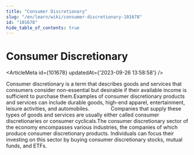 ```yaml
---
title: "Consumer Discretionary"
slug: "/en/learn/wiki/consumer-discretionary-101678"
id: "101678"
hide_table_of_contents: true
---
```



# Consumer Discretionary

<ArticleMeta id={101678} updatedAt={'2023-09-26 13:58:58'} />
<div className='border-solid border-b border-t-0 my-4 border-[var(--ifm-color-gray-300)]' />

Consumer discretionary is a term that describes goods and services that consumers consider non-essential but desirable if their available income is sufficient to purchase them.Examples of consumer discretionary products and services can include durable goods, high-end apparel, entertainment, leisure activities, and automobiles.               Companies that supply these types of goods and services are usually either called consumer discretionaries or consumer cyclicals.The consumer discretionary sector of the economy encompasses various industries, the companies of which produce consumer discretionary products. Individuals can focus their investing on this sector by buying consumer discretionary stocks, mutual funds, and ETFs.
